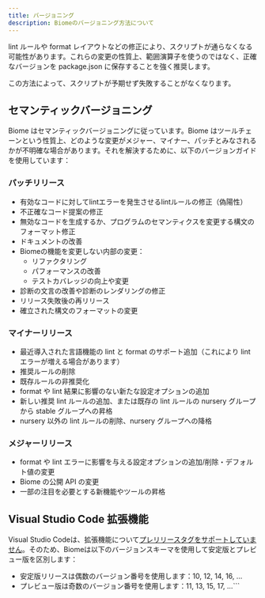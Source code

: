 ```yaml
---
title: バージョニング
description: Biomeのバージョニング方法について
---
```


lint ルールや format レイアウトなどの修正により、スクリプトが通らなくなる可能性があります。これらの変更の性質上、範囲演算子を使うのではなく、正確なバージョンを package.json に保存することを強く推奨します。

この方法によって、スクリプトが予期せず失敗することがなくなります。

## セマンティックバージョニング

Biome はセマンティックバージョニングに従っています。Biome はツールチェーンという性質上、どのような変更がメジャー、マイナー、パッチとみなされるかが不明確な場合があります。それを解決するために、以下のバージョンガイドを使用しています：

### パッチリリース
* 有効なコードに対してlintエラーを発生させるlintルールの修正（偽陽性）
* 不正確なコード提案の修正
* 無効なコードを生成するか、プログラムのセマンティクスを変更する構文のフォーマット修正
* ドキュメントの改善
* Biomeの機能を変更しない内部の変更：
  * リファクタリング
  * パフォーマンスの改善
  * テストカバレッジの向上や変更
* 診断の文言の改善や診断のレンダリングの修正
* リリース失敗後の再リリース
* 確立された構文のフォーマットの変更

### マイナーリリース
* 最近導入された言語機能の lint と format のサポート追加（これにより lint エラーが増える場合があります）
* 推奨ルールの削除
* 既存ルールの非推奨化
* format や lint 結果に影響のない新たな設定オプションの追加
* 新しい推奨 lint ルールの追加、または既存の lint ルールの nursery グループから stable グループへの昇格
* nursery 以外の lint ルールの削除、nursery グループへの降格

### メジャーリリース
* format や lint エラーに影響を与える設定オプションの追加/削除・デフォルト値の変更
* Biome の公開 API の変更
* 一部の注目を必要とする新機能やツールの昇格

## Visual Studio Code 拡張機能
Visual Studio Codeは、拡張機能について[プレリリースタグをサポートしていません](https://code.visualstudio.com/api/working-with-extensions/publishing-extension#prerelease-extensions)。そのため、Biomeは以下のバージョンスキーマを使用して安定版とプレビュー版を区別します：
* 安定版リリースは偶数のバージョン番号を使用します：10, 12, 14, 16, ...
* プレビュー版は奇数のバージョン番号を使用します：11, 13, 15, 17, ...```
